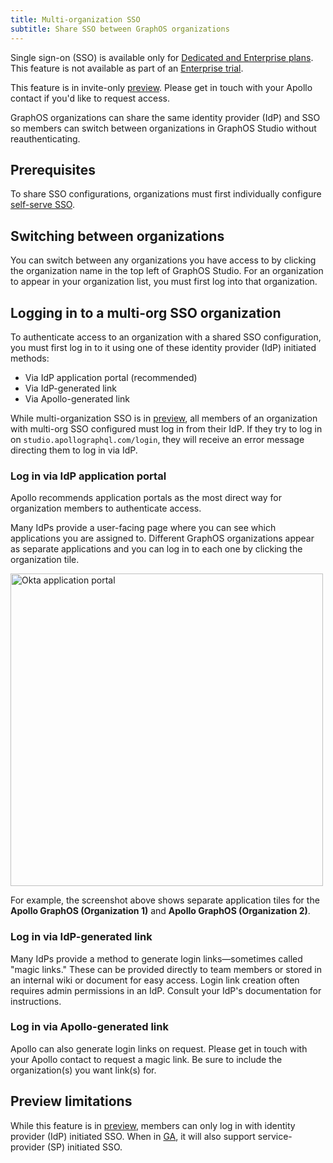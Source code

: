 ```yaml
---
title: Multi-organization SSO
subtitle: Share SSO between GraphOS organizations
---
```


<PremiumFeature>

Single sign-on (SSO) is available only for [Dedicated and Enterprise plans](https://www.apollographql.com/pricing#security).
This feature is not available as part of an [Enterprise trial](../plans/#enterprise-trials).

</PremiumFeature>

<PreviewFeature>

This feature is in invite-only [preview](/resources/product-launch-stages#preview). Please get in touch with your Apollo contact if you'd like to request access.

</PreviewFeature>

GraphOS organizations can share the same identity provider (IdP) and SSO so members can switch between organizations in GraphOS Studio without reauthenticating.

## Prerequisites

To share SSO configurations, organizations must first individually configure [self-serve SSO](./setup).

## Switching between organizations

You can switch between any organizations you have access to by clicking the organization name in the top left of GraphOS Studio.
For an organization to appear in your organization list, you must first log into that organization.

## Logging in to a multi-org SSO organization

To authenticate access to an organization with a shared SSO configuration, you must first log in to it using one of these identity provider (IdP) initiated methods:

- Via IdP application portal (recommended)
- Via IdP-generated link
- Via Apollo-generated link

<Note>

While multi-organization SSO is in [preview](resources/product-launch-stages/#preview), all members of an organization with multi-org SSO configured must log in from their IdP. If they try to log in on `studio.apollographql.com/login`, they will receive an error message directing them to log in via IdP.

</Note>

### Log in via IdP application portal

<Tip>

Apollo recommends application portals as the most direct way for organization members to authenticate access.

</Tip>

Many IdPs provide a user-facing page where you can see which applications you are assigned to. Different GraphOS organizations appear as separate applications and you can log in to each one by clicking the organization tile.

<img
  src="../../img/sso/okta-application-portal.jpg"
  alt="Okta application portal"
  width="500"
  className="screenshot"
/>

For example, the screenshot above shows separate application tiles for the **Apollo GraphOS (Organization 1)** and **Apollo GraphOS (Organization 2)**.

### Log in via IdP-generated link

Many IdPs provide a method to generate login links—sometimes called "magic links." These can be provided directly to team members or stored in an internal wiki or document for easy access. Login link creation often requires admin permissions in an IdP. Consult your IdP's documentation for instructions.

### Log in via Apollo-generated link

Apollo can also generate login links on request. Please get in touch with your Apollo contact to request a magic link. Be sure to include the organization(s) you want link(s) for.

## Preview limitations

While this feature is in [preview](/resources/product-launch-stages#preview), members can only log in with identity provider (IdP) initiated SSO.
When in [GA](/resources/product-launch-stages#general-availability), it will also support service-provider (SP) initiated SSO.
